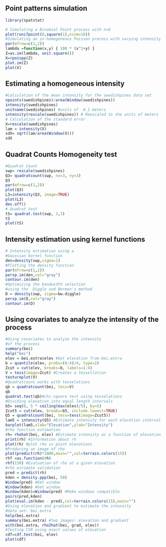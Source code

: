 
## Point patterns simulation


```r
library(spatstat)
```


```r
# Simulating a Binomial Point process with n=8
plot(runifpoint(8,square(1),nsim=10))
#Simulating an in-homogeneous Poisson process with varying intensity
par(mfrow=c(1,2))
lambda =function(x,y) { 100 * (x^2+y) }
Z=as.im(lambda, unit.square())
X=rpoispp(Z)
plot.im(Z)
plot(X)
```
## Estimating a homogeneous intensity

```r
#Calculation of the mean intensity for the swedishpines data set
npoints(swedishpines)/area(Window(swedishpines))
intensity(swedishpines)
unitname(swedishpines) #units of  0.1 meters
intensity(rescale(swedishpines)) # Reescaled to the units of meters
# Calculation of the standard error
X=rescale(swedishpines)
lam = intensity(X)
sdX= sqrt(lam/area(Window(X)))
sdX
```

## Quadrat Counts Homogeneity test

```r
#Quadrat Count
swp= rescale(swedishpines)
Q3= quadratcount(swp, nx=3, ny=3)
Q3
par(mfrow=c(1,2))
plot(Q3)
L3=intensity(Q3, image=TRUE) 
plot(L3)
dev.off()
# Quadrat test
tS= quadrat.test(swp, 3,3) 
tS
plot(tS)
```

## Intensity estimation using kernel functions

```r
# Intensity estimation using a 
#Gaussian kernel function
den=density(swp,sigma=1)
#Plotting the density function
par(mfrow=c(1,2))
persp.im(den,col="gray")
contour.im(den)
#Optimizing the bandwidth selection
#using the  Diggle and Berman's method
D = density(swp, sigma=bw.diggle)
persp.im(D,col="gray")
contour.im(D)
```

## Using covariates to analyze the intensity of the process

```r
#Using covariates to analyze the intensity 
#of the process
summary(bei)
help("bei")
elev = bei.extra$elev #Get elevation from bei.extra
b = quantile(elev, probs=(0:4)/4, type=2)
Zcut = cut(elev, breaks=b, labels=1:4) 
V = tess(image=Zcut) #Creates a tessellation
textureplot(V)
#Quadratcount works with tesselations
qb = quadratcount(bei, tess=V)
qb
quadrat.test(qb)#chi-square test using tesselations
#Dividing elevation into equal length intervals
b5= seq(0, 5 * ceiling(max(elev)/5), by=5)
Zcut5 = cut(elev, breaks=b5, include.lowest=TRUE)
Q5 = quadratcount(bei, tess=tess(image=Zcut5)) 
lam5 = intensity(Q5) #Estimate intensity for each elevation interval
barplot(lam5,xlab="Elevation",ylab="Intensity")
#rho function estimation
rh= rhohat(bei, elev) #Estimate intensity as a function of elevation
print(rh) #Information about rh
plot(rh) #plot rho vs point elevations
#Producing an image of rho
plot(predict(rh)*1000,main="",col=terrain.colors(15)) 
rhf =as.function(rh)
rhf(130) #Evaluation of rho at a given elevation
#rho estimate validation
pred = predict(rh) 
kden = density.ppp(bei, 50)
Window(pred) #Get window
Window(kden) #Get window
Window(kden)=Window(pred) #Make windows compatible
pairs(pred,kden)
plot(eval.im(kden - pred),col=terrain.colors(15),main="")
#Using elevation and gradient to estimate the intensity
#data set: bei.extra
help(bei.extra)
summary(bei.extra) #two images: elevation and gradient
with(bei.extra, rho2hat(bei, grad, elev)) 
#Testing CSR using exact values of elevation 
cdf=cdf.test(bei, elev)
plot(cdf)
```

